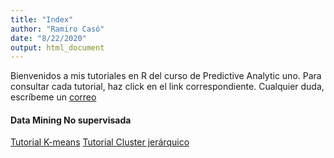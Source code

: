 ```yaml
---
title: "Index"
author: "Ramiro Casó"
date: "8/22/2020"
output: html_document
---
```



Bienvenidos a mis tutoriales en R del curso de Predictive Analytic uno. Para consultar cada tutorial, haz click en el link correspondiente. Cualquier duda, escríbeme un [correo](mailto:ramiro.caso@incae.edu) 



#### Data Mining No supervisada



[Tutorial K-means](./kmeans.hmtl)
[Tutorial Cluster jerárquico](./jerarquico.hmtl)